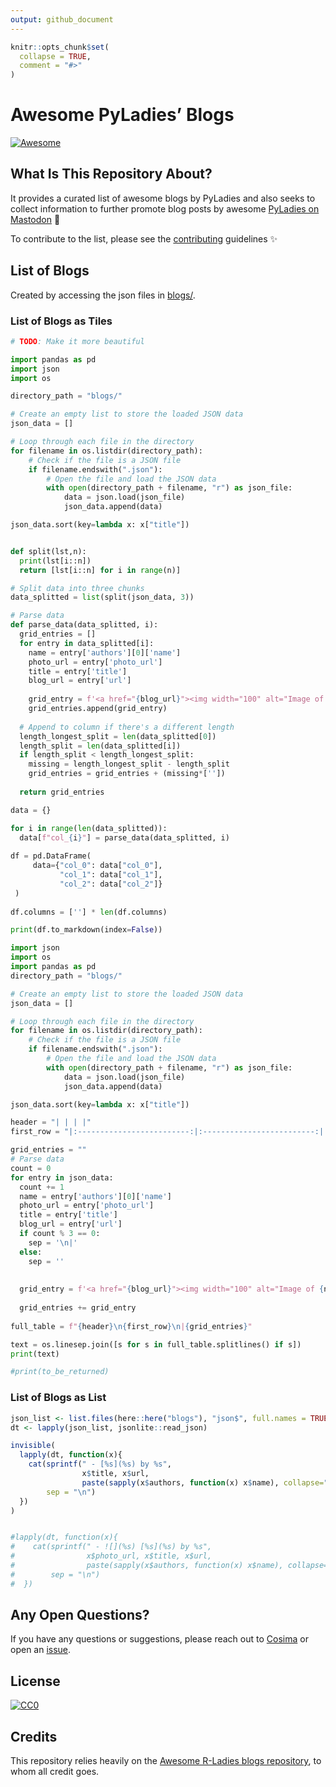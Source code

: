 ```yaml
---
output: github_document
---
```


<!-- README.md is generated from README.Rmd. Please edit that file -->

```r
knitr::opts_chunk$set(
  collapse = TRUE,
  comment = "#>"
) 
```


# Awesome PyLadies' Blogs  
<!-- badges: start -->
[![Awesome](https://awesome.re/badge.svg)](https://awesome.re)
<!-- badges: end -->

## What Is This Repository About? 

It provides a curated list of awesome blogs by PyLadies and also seeks to collect information to further promote blog posts by awesome [PyLadies on Mastodon](https://botsin.space/@pyladies_bot) 🤖

To contribute to the list, please see the [contributing](CONTRIBUTING.md) guidelines ✨


## List of Blogs

Created by accessing the json files in [blogs/](blogs/).

### List of Blogs as Tiles 
```python
# TODO: Make it more beautiful 

import pandas as pd
import json
import os

directory_path = "blogs/"

# Create an empty list to store the loaded JSON data
json_data = []

# Loop through each file in the directory
for filename in os.listdir(directory_path):
    # Check if the file is a JSON file
    if filename.endswith(".json"):
        # Open the file and load the JSON data
        with open(directory_path + filename, "r") as json_file:
            data = json.load(json_file)
            json_data.append(data)

json_data.sort(key=lambda x: x["title"])


def split(lst,n):
  print(lst[i::n])
  return [lst[i::n] for i in range(n)]

# Split data into three chunks
data_splitted = list(split(json_data, 3))

# Parse data
def parse_data(data_splitted, i):
  grid_entries = []
  for entry in data_splitted[i]:
    name = entry['authors'][0]['name']
    photo_url = entry['photo_url']
    title = entry['title']
    blog_url = entry['url']
    
    grid_entry = f'<a href="{blog_url}"><img width="100" alt="Image of {name}" src="{photo_url}"><br/></a><span class="caption">{name}</span>'
    grid_entries.append(grid_entry)
  
  # Append to column if there's a different length
  length_longest_split = len(data_splitted[0])
  length_split = len(data_splitted[i])
  if length_split < length_longest_split:
    missing = length_longest_split - length_split
    grid_entries = grid_entries + (missing*[''])
    
  return grid_entries

data = {}

for i in range(len(data_splitted)):
  data[f"col_{i}"] = parse_data(data_splitted, i)
  
df = pd.DataFrame(
     data={"col_0": data["col_0"], 
           "col_1": data["col_1"],
           "col_2": data["col_2"]}
 )
 
df.columns = [''] * len(df.columns)

print(df.to_markdown(index=False))

```

```python
import json
import os
import pandas as pd
directory_path = "blogs/"

# Create an empty list to store the loaded JSON data
json_data = []

# Loop through each file in the directory
for filename in os.listdir(directory_path):
    # Check if the file is a JSON file
    if filename.endswith(".json"):
        # Open the file and load the JSON data
        with open(directory_path + filename, "r") as json_file:
            data = json.load(json_file)
            json_data.append(data)

json_data.sort(key=lambda x: x["title"])

header = "| | | |"
first_row = "|:-------------------------:|:-------------------------:|:-------------------------:|"

grid_entries = ""
# Parse data
count = 0
for entry in json_data:
  count += 1
  name = entry['authors'][0]['name']
  photo_url = entry['photo_url']
  title = entry['title']
  blog_url = entry['url']
  if count % 3 == 0:
    sep = '\n|'
  else:
    sep = ''
    
  
  grid_entry = f'<a href="{blog_url}"><img width="100" alt="Image of {name}" src="{photo_url}"><br></a><span class="caption">{name}</span>|{sep}'
  
  grid_entries += grid_entry
  
full_table = f"{header}\n{first_row}\n|{grid_entries}"

text = os.linesep.join([s for s in full_table.splitlines() if s])
print(text)

#print(to_be_returned)

```


### List of Blogs as List

```r
json_list <- list.files(here::here("blogs"), "json$", full.names = TRUE)
dt <- lapply(json_list, jsonlite::read_json)

invisible(
  lapply(dt, function(x){
    cat(sprintf(" - [%s](%s) by %s", 
                x$title, x$url,
                paste(sapply(x$authors, function(x) x$name), collapse=", ")),
        sep = "\n")
  })
)


#lapply(dt, function(x){
#    cat(sprintf(" - ![](%s) [%s](%s) by %s", 
#                x$photo_url, x$title, x$url,
#                paste(sapply(x$authors, function(x) x$name), collapse=", ")),
#        sep = "\n")
#  })

```

## Any Open Questions?

If you have any questions or suggestions, please reach out to [Cosima](mailto:contact@cosimameyer.com) or open an [issue](https://github.com/cosimameyer/awesome-pyladies-blogs/issues/new/choose).

## License

[![CC0](https://upload.wikimedia.org/wikipedia/commons/6/69/CC0_button.svg)](https://creativecommons.org/publicdomain/zero/1.0/)

## Credits

This repository relies heavily on the [Awesome R-Ladies blogs repository](https://github.com/rladies/awesome-rladies-blogs), to whom all credit goes. 

